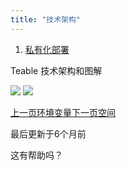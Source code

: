 ```yaml
---
title: "技术架构"
---
```


1. [私有化部署](/si-you-hua-bu-shu)

Teable 技术架构和图解

<Frame caption="产品架构图">
  <img src="/images/si-you-hua-bu-shu/files%2Fv0%2Fb%2Fgitbook-x-prod.appspot.com%2Fo%2Fspaces%252F3UAxYOALe4vISZRKICva%252Fuploads%252F8nsAIToscmFfr4rXVloy%252Fimg_v3_02dh_056f254e-37ea-4e8f-94ee-b9fa941be57g.png" />
</Frame>

<Frame caption="部署架构图">
  <img src="/images/si-you-hua-bu-shu/files%2Fv0%2Fb%2Fgitbook-x-prod.appspot.com%2Fo%2Fspaces%252F3UAxYOALe4vISZRKICva%252Fuploads%252Fz2BvTAuExzXa8vfX2t7I%252Fimg_v3_02dh_bfaed8d7-618f-4496-98e9-8f0e6d2c6edg.png" />
</Frame>

[上一页环境变量](/si-you-hua-bu-shu/huan-jing-bian-liang)[下一页空间](/ji-ben-gong-neng/gong-zuo-qu)

最后更新于6个月前

这有帮助吗？
